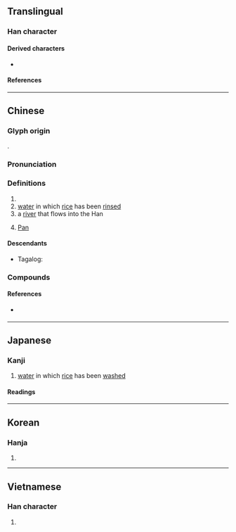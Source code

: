 {{character info}}
==Translingual==

===Han character===
{{Han char|rn=85|rad=水|as=12|sn=15|four=32169|canj=EHDW|ids=⿰氵番}}

====Derived characters====
* {{l|mul|[[藩]], [[籓]], [[𤄤]]}}

====References====
{{Han ref|kx=0649.050|dkj=18236|dj=1058.260|hdz=31745.100|uh=6F58}}

----

==Chinese==
{{zh-forms}}
{{zh-wp|zh:潘姓|yue:潘氏|gan:潘姓|nan:Phoaⁿ (sèⁿ)|en:Pan (surname)}}

===Glyph origin===
{{Han etym}}
{{Han compound|水|番|ls=psc|c1=s|c2=p|t1=water}}.

===Pronunciation===
{{zh-pron
|m=pān
|c=pun1
|h=
|md=
|mn=phun/phoaⁿ/phoan
|mn_note=phun, phoaⁿ - vernacular; phoan - literary
|mn-t=pung1/puan1
|mn-t_note=puan1 - vernacular (surname)
|w=
|mc=y
|oc=y
|cat=n,pn
}}

===Definitions===
{{zh-hanzi}}

# {{surname|zh}}
# [[water]] in which [[rice]] has been [[rinse]]d
# a [[river]] that flows into the Han {{attention|zh|"Han" what?}}
# {{lb|zh|Greek god}} [[Pan]]

====Descendants====
* {{qualifier|Hokkien dialect}} Tagalog: {{l|tl|Pua}}

===Compounds===
{{zh-der|潘塘|潘家灣|潘口|潘渡}}

====References====
* {{qualifier|Min Nan}} {{thcwd|11192}}

{{zh-cat|Rivers in China}}

----

==Japanese==

===Kanji===
{{ja-kanji|grade=|rs=水12}}

# [[water]] in which [[rice]] has been [[wash]]ed

====Readings====
{{ja-readings
|goon=はん
|kanon=はん
|kun=しろみず-<しろみづ-
}}

----

==Korean==

===Hanja===
{{ko-hanja|hangeul=[[반]], [[번]]|eumhun=|rv=ban, beon|mr=pan, pŏn|y=pan, pen}}

# {{rfdef|ko|sort=水12}}

----

==Vietnamese==

===Han character===
{{vi-hantu|[[phan]], [[Phan]]|rs=水12}}

# {{rfdef|vi|sort=水12}}